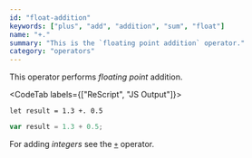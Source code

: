 ```yaml
---
id: "float-addition"
keywords: ["plus", "add", "addition", "sum", "float"]
name: "+."
summary: "This is the `floating point addition` operator."
category: "operators"
---
```


This operator performs _floating point_ addition.

<CodeTab labels={["ReScript", "JS Output"]}>

```res
let result = 1.3 +. 0.5
```

```js
var result = 1.3 + 0.5;
```

</CodeTab>

For adding _integers_ see the [`+`](#integer-addition) operator.
